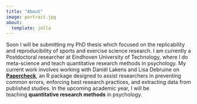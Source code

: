 ```yaml
---
title: "About"
image: portrait.jpg
about:
  template: jolla
---
```


Soon I will be submitting my PhD thesis which focused on the replicability and reproducibility of sports and exercise science research. I am currently a Postdoctoral researcher at Eindhoven University of Technology, where I do meta-science and teach quantitative research methods in psychology. My current work involves working with Daniël Lakens and Lisa Debruine on [**Papercheck**](https://scienceverse.github.io/papercheck/), an R package designed to assist researchers in preventing common errors, enforcing best research practices, and extracting data from published studies. In the upcoming academic year, I will be teaching **quantitative research methods** in psychology.
